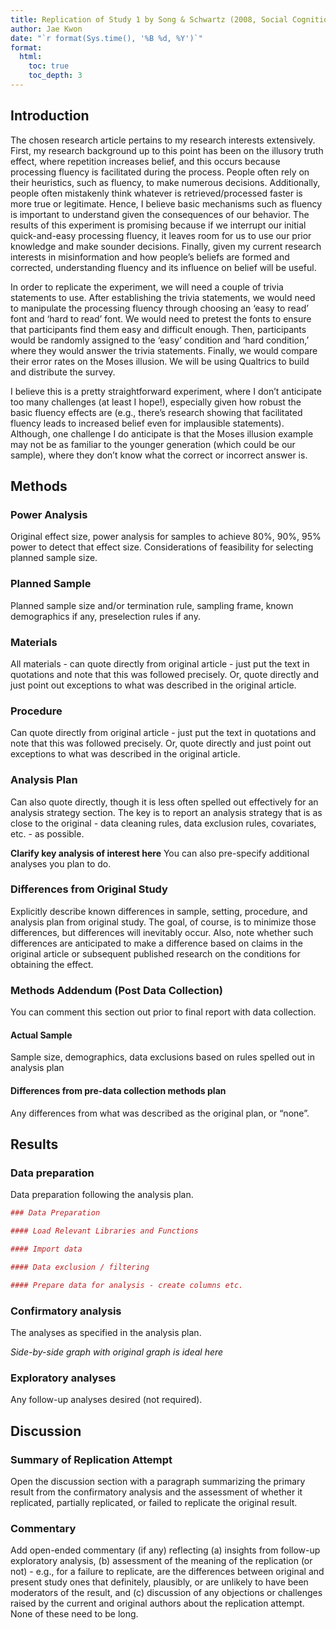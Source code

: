 ```yaml
---
title: Replication of Study 1 by Song & Schwartz (2008, Social Cognition)
author: Jae Kwon
date: "`r format(Sys.time(), '%B %d, %Y')`"
format:
  html:
    toc: true
    toc_depth: 3
---
```


<!-- Replication reports should all use this template to standardize reporting across projects.  These reports will be public supplementary materials that accompany the summary report(s) of the aggregate results. -->

## Introduction

The chosen research article pertains to my research interests extensively. First,
my research background up to this point has been on the illusory truth effect, where
repetition increases belief, and this occurs because processing fluency is facilitated 
during the process. People often rely on their heuristics, such as fluency, to make
numerous decisions. Additionally, people often mistakenly think whatever is retrieved/processed
faster is more true or legitimate. Hence, I believe basic mechanisms such as fluency is important to understand given the consequences of our behavior. The results of this experiment is promising
because if we interrupt our initial quick-and-easy processing fluency, it leaves room for us to
use our prior knowledge and make sounder decisions. Finally, given my current research interests
in misinformation and how people's beliefs are formed and corrected, understanding fluency
and its influence on belief will be useful.

In order to replicate the experiment, we will need a couple of trivia statements to use.
After establishing the trivia statements, we would need to manipulate the processing fluency
through choosing an 'easy to read' font and 'hard to read' font. We would need to pretest the fonts
to ensure that participants find them easy and difficult enough. Then, participants would be
randomly assigned to the 'easy' condition and 'hard condition,' where they would answer
the trivia statements. Finally, we would compare their error rates on the Moses illusion.
We will be using Qualtrics to build and distribute the survey.

I believe this is a pretty straightforward experiment, where I don't anticipate too many
challenges (at least I hope!), especially given how robust the basic fluency effects are (e.g., there's research showing that facilitated fluency leads to increased belief even for
implausible statements). Although, one challenge I do anticipate is that the Moses illusion
example may not be as familiar to the younger generation (which could be our sample),
where they don't know what the correct or incorrect answer is.


## Methods

### Power Analysis

Original effect size, power analysis for samples to achieve 80%, 90%, 95% power to detect that effect size.  Considerations of feasibility for selecting planned sample size.

### Planned Sample

Planned sample size and/or termination rule, sampling frame, known demographics if any, preselection rules if any.

### Materials

All materials - can quote directly from original article - just put the text in quotations and note that this was followed precisely.  Or, quote directly and just point out exceptions to what was described in the original article.

### Procedure	

Can quote directly from original article - just put the text in quotations and note that this was followed precisely.  Or, quote directly and just point out exceptions to what was described in the original article.

### Analysis Plan

Can also quote directly, though it is less often spelled out effectively for an analysis strategy section.  The key is to report an analysis strategy that is as close to the original - data cleaning rules, data exclusion rules, covariates, etc. - as possible.  

**Clarify key analysis of interest here**  You can also pre-specify additional analyses you plan to do.

### Differences from Original Study

Explicitly describe known differences in sample, setting, procedure, and analysis plan from original study.  The goal, of course, is to minimize those differences, but differences will inevitably occur.  Also, note whether such differences are anticipated to make a difference based on claims in the original article or subsequent published research on the conditions for obtaining the effect.

### Methods Addendum (Post Data Collection)

You can comment this section out prior to final report with data collection.

#### Actual Sample
  Sample size, demographics, data exclusions based on rules spelled out in analysis plan

#### Differences from pre-data collection methods plan
  Any differences from what was described as the original plan, or “none”.


## Results


### Data preparation

Data preparation following the analysis plan.
	
```r
### Data Preparation

#### Load Relevant Libraries and Functions

#### Import data

#### Data exclusion / filtering

#### Prepare data for analysis - create columns etc.
```

### Confirmatory analysis

The analyses as specified in the analysis plan.  

*Side-by-side graph with original graph is ideal here*

### Exploratory analyses

Any follow-up analyses desired (not required).  

## Discussion

### Summary of Replication Attempt

Open the discussion section with a paragraph summarizing the primary result from the confirmatory analysis and the assessment of whether it replicated, partially replicated, or failed to replicate the original result.  

### Commentary

Add open-ended commentary (if any) reflecting (a) insights from follow-up exploratory analysis, (b) assessment of the meaning of the replication (or not) - e.g., for a failure to replicate, are the differences between original and present study ones that definitely, plausibly, or are unlikely to have been moderators of the result, and (c) discussion of any objections or challenges raised by the current and original authors about the replication attempt.  None of these need to be long.
